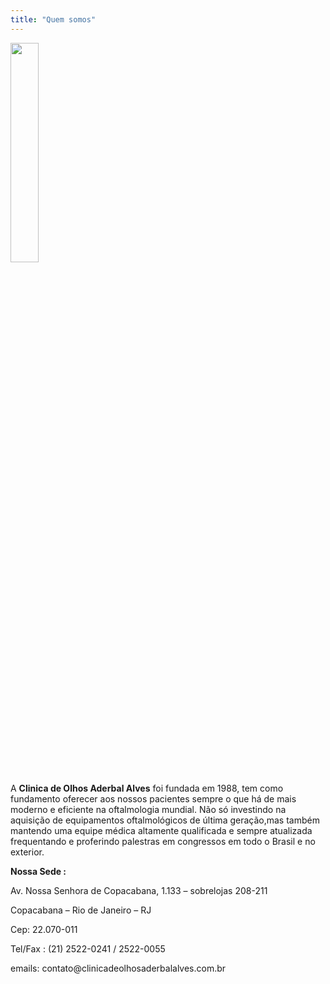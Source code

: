 ```yaml
---
title: "Quem somos"
---
```


![](aderbal_chico.jpg){.lightbox fig-alt="O aderbal e o neto chico" fig-align="left" width="30%"}


A **Clinica de Olhos Aderbal Alves** foi fundada em 1988, tem como fundamento oferecer aos nossos pacientes sempre o que há de mais moderno e eficiente na oftalmologia mundial. Não só investindo na aquisição de equipamentos oftalmológicos de última geração,mas também mantendo uma equipe médica altamente qualificada e sempre atualizada frequentando e proferindo palestras em congressos em todo o Brasil e no exterior.

**Nossa Sede :**

Av. Nossa Senhora de Copacabana, 1.133 – sobrelojas 208-211

Copacabana – Rio de Janeiro – RJ

Cep: 22.070-011

Tel/Fax : (21) 2522-0241 / 2522-0055

emails: contato\@clinicadeolhosaderbalalves.com.br

